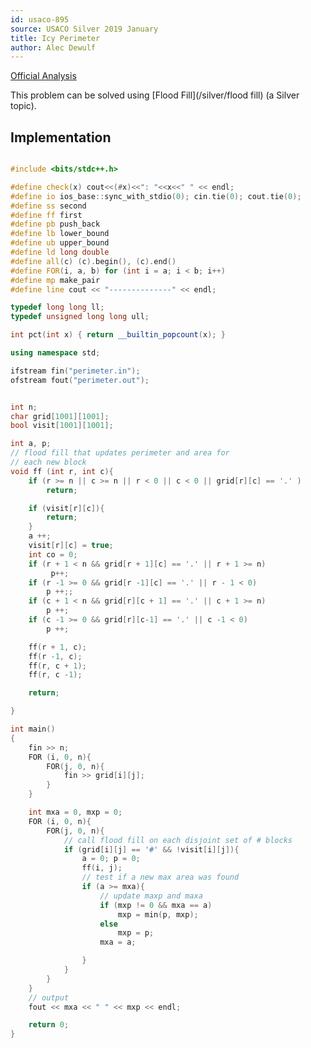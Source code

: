 ```yaml
---
id: usaco-895
source: USACO Silver 2019 January
title: Icy Perimeter
author: Alec Dewulf 
---
```


[Official Analysis](http://www.usaco.org/current/data/sol_perimeter_silver_jan19.html)

This problem can be solved using [Flood Fill](/silver/flood fill) (a Silver topic).

## Implementation

<LanguageSection>
<CPPSection>


```cpp

#include <bits/stdc++.h>

#define check(x) cout<<(#x)<<": "<<x<<" " << endl;
#define io ios_base::sync_with_stdio(0); cin.tie(0); cout.tie(0);
#define ss second
#define ff first
#define pb push_back
#define lb lower_bound
#define ub upper_bound
#define ld long double
#define all(c) (c).begin(), (c).end()
#define FOR(i, a, b) for (int i = a; i < b; i++)
#define mp make_pair
#define line cout << "--------------" << endl;

typedef long long ll;
typedef unsigned long long ull;

int pct(int x) { return __builtin_popcount(x); }

using namespace std;

ifstream fin("perimeter.in");
ofstream fout("perimeter.out");


int n;
char grid[1001][1001];
bool visit[1001][1001];

int a, p;
// flood fill that updates perimeter and area for 
// each new block
void ff (int r, int c){
    if (r >= n || c >= n || r < 0 || c < 0 || grid[r][c] == '.' )
        return;

    if (visit[r][c]){
        return;
    }
    a ++;
    visit[r][c] = true;
    int co = 0;
    if (r + 1 < n && grid[r + 1][c] == '.' || r + 1 >= n)
         p++;
    if (r -1 >= 0 && grid[r -1][c] == '.' || r - 1 < 0)
        p ++;;
    if (c + 1 < n && grid[r][c + 1] == '.' || c + 1 >= n)
        p ++;
    if (c -1 >= 0 && grid[r][c-1] == '.' || c -1 < 0)
        p ++;

    ff(r + 1, c);
    ff(r -1, c);
    ff(r, c + 1);
    ff(r, c -1);

    return;

}

int main()
{
    fin >> n;
    FOR (i, 0, n){
        FOR(j, 0, n){
            fin >> grid[i][j];
        }
    }

    int mxa = 0, mxp = 0;
    FOR (i, 0, n){
        FOR(j, 0, n){
            // call flood fill on each disjoint set of # blocks
            if (grid[i][j] == '#' && !visit[i][j]){
                a = 0; p = 0;
                ff(i, j);
                // test if a new max area was found
                if (a >= mxa){
                    // update maxp and maxa
                    if (mxp != 0 && mxa == a)
                        mxp = min(p, mxp);
                    else
                        mxp = p;
                    mxa = a;

                }
            }
        }
    }
    // output
    fout << mxa << " " << mxp << endl;

    return 0;
}

```

</CPPSection>
</LanguageSection>
